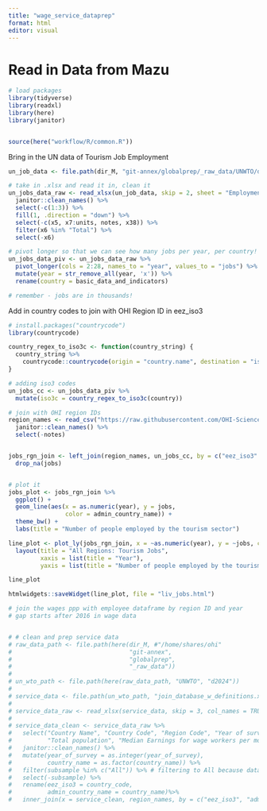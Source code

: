 ```yaml
---
title: "wage_service_dataprep"
format: html
editor: visual
---
```



# Read in Data from Mazu

```r
# load packages
library(tidyverse)
library(readxl)
library(here)
library(janitor)


source(here("workflow/R/common.R"))
```

Bring in the UN data of Tourism Job Employment

```r
un_job_data <- file.path(dir_M, "git-annex/globalprep/_raw_data/UNWTO/d2024/unwto-all-data-download_0.xlsx")

# take in .xlsx and read it in, clean it
un_jobs_data_raw <- read_xlsx(un_job_data, skip = 2, sheet = "Employment", col_names = TRUE, na = c("","..")) %>%
  janitor::clean_names() %>%
  select(-c(1:3)) %>%
  fill(1, .direction = "down") %>%
  select(-c(x5, x7:units, notes, x38)) %>%
  filter(x6 %in% "Total") %>%
  select(-x6)

# pivot longer so that we can see how many jobs per year, per country!
un_jobs_data_piv <- un_jobs_data_raw %>%
  pivot_longer(cols = 2:28, names_to = "year", values_to = "jobs") %>%
  mutate(year = str_remove_all(year, 'x')) %>%
  rename(country = basic_data_and_indicators)

# remember - jobs are in thousands!
```

Add in country codes to join with OHI Region ID in eez_iso3
```r
# install.packages("countrycode")
library(countrycode)

country_regex_to_iso3c <- function(country_string) {
  country_string %>%
    countrycode::countrycode(origin = "country.name", destination = "iso3c", origin_regex = TRUE)
}

# adding iso3 codes
un_jobs_cc <- un_jobs_data_piv %>% 
  mutate(iso3c = country_regex_to_iso3c(country))

# join with OHI region IDs
region_names <- read_csv("https://raw.githubusercontent.com/OHI-Science/ohi-global/draft/eez/spatial/regions_list.csv") %>% 
  janitor::clean_names() %>%
  select(-notes)


jobs_rgn_join <- left_join(region_names, un_jobs_cc, by = c("eez_iso3" = "iso3c")) %>%
  drop_na(jobs)


# plot it
jobs_plot <- jobs_rgn_join %>% 
  ggplot() +
  geom_line(aes(x = as.numeric(year), y = jobs,
                color = admin_country_name)) +
  theme_bw() +
  labs(title = "Number of people employed by the tourism sector")

line_plot <- plot_ly(jobs_rgn_join, x = ~as.numeric(year), y = ~jobs, color = ~admin_country_name, type = "scatter", mode = "lines") %>%
  layout(title = "All Regions: Tourism Jobs",
         xaxis = list(title = "Year"),
         yaxis = list(title = "Number of people employed by the tourism sector"))

line_plot

htmlwidgets::saveWidget(line_plot, file = "liv_jobs.html")
```

```r
# join the wages ppp with employee dataframe by region ID and year
# gap starts after 2016 in wage data


# # clean and prep service data
# raw_data_path <- file.path(here(dir_M, #"/home/shares/ohi"
#                                 "git-annex", 
#                                 "globalprep",
#                                 "_raw_data"))
# 
# un_wto_path <- file.path(here(raw_data_path, "UNWTO", "d2024"))
# 
# service_data <- file.path(un_wto_path, "join_database_w_definitions.xlsx")
# 
# service_data_raw <- read_xlsx(service_data, skip = 3, col_names = TRUE)
# 
# service_data_clean <- service_data_raw %>% 
#   select("Country Name", "Country Code", "Region Code", "Year of survey", "Subsample",
#          "Total population", "Median Earnings for wage workers per month in service, local nominal currency") %>% 
#   janitor::clean_names() %>% 
#   mutate(year_of_survey = as.integer(year_of_survey),
#          country_name = as.factor(country_name)) %>% 
#   filter(subsample %in% c("All")) %>% # filtering to All because data also contains "Urban", "Young", etc.
#   select(-subsample) %>% 
#   rename(eez_iso3 = country_code,
#          admin_country_name = country_name)%>%
#   inner_join(x = service_clean, region_names, by = c("eez_iso3", "admin_country_name"))



```


